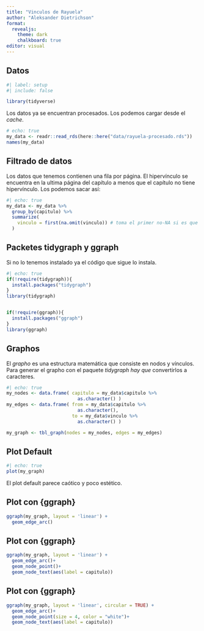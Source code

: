 ```yaml
---
title: "Vinculos de Rayuela"
author: "Aleksander Dietrichson"
format: 
  revealjs:
    theme: dark
    chalkboard: true
editor: visual
---
```


## Datos

```r
#| label: setup
#| include: false

library(tidyverse)

```

Los datos ya se encuentran procesados. Los podemos cargar desde el *cache*.

```r
# echo: true
my_data <- readr::read_rds(here::here("data/rayuela-procesado.rds"))
names(my_data)
```

## Filtrado de datos

Los datos que tenemos contienen una fila por página. El hipervínculo se encuentra en la ultima página del capítulo a menos que el capítulo no tiene hipervínculo. Los podemos sacar así:

```r
#| echo: true
my_data <- my_data %>% 
  group_by(capitulo) %>% 
  summarize(
    vinculo = first(na.omit(vinculo)) # toma el primer no-NA si es que hay
  )
```

## Packetes tidygraph y ggraph

Si no lo tenemos instalado ya el código que sigue lo instala.

```r
#| echo: true
if(!require(tidygraph)){
  install.packages("tidygraph")
}
library(tidygraph)


if(!require(ggraph)){
  install.packages("ggraph")
}
library(ggraph)

```

## Graphos

El *grapho* es una estructura matemática que consiste en nodos y vínculos. Para generar el grapho con el paquete *tidygraph hay que* convertirlos a caracteres.

```r
#| echo: true
my_nodes <- data.frame( capitulo = my_data$capitulo %>% 
                          as.character() )
my_edges <- data.frame( from = my_data$capitulo %>% 
                          as.character(), 
                        to = my_data$vinculo %>% 
                          as.character() )

my_graph <- tbl_graph(nodes = my_nodes, edges = my_edges)
```

## Plot Default

```r
#| echo: true
plot(my_graph)
```

El plot default parece caótico y poco estético.

## Plot con {ggraph}

```r
ggraph(my_graph, layout = 'linear') + 
  geom_edge_arc()

```

## Plot con {ggraph}

```r
ggraph(my_graph, layout = 'linear') + 
  geom_edge_arc()+
  geom_node_point()+
  geom_node_text(aes(label = capitulo))
```

## Plot con {ggraph}

```r
ggraph(my_graph, layout = 'linear', circular = TRUE) + 
  geom_edge_arc()+
  geom_node_point(size = 4, color = "white")+
  geom_node_text(aes(label = capitulo))
```
